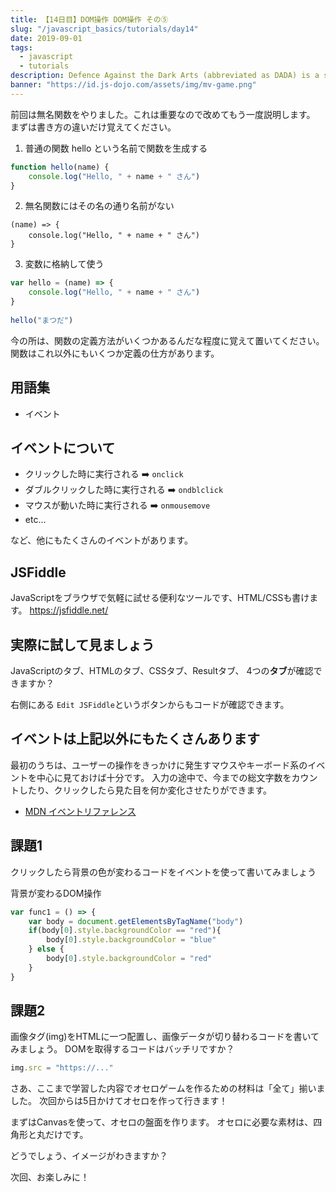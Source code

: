 ```yaml
---
title: 【14日目】DOM操作 DOM操作 その⑤
slug: "/javascript_basics/tutorials/day14"
date: 2019-09-01
tags:
  - javascript
  - tutorials
description: Defence Against the Dark Arts (abbreviated as DADA) is a subject taught at Hogwarts School of Witchcraft and Wizardry and Ilvermorny School of Witchcraft and Wizardry. In this class, students study and learn how to defend themselves against all aspects of the Dark Arts, including dark creatures, curses, hexes and jinxes (dark charms), and duelling.
banner: "https://id.js-dojo.com/assets/img/mv-game.png"
---
```


前回は無名関数をやりました。これは重要なので改めてもう一度説明します。
まずは書き方の違いだけ覚えてください。

1. 普通の関数 hello という名前で関数を生成する

```js
function hello(name) {
    console.log("Hello, " + name + " さん")
}
```

2. 無名関数にはその名の通り名前がない

```
(name) => {
    console.log("Hello, " + name + " さん")
}
```

3. 変数に格納して使う

```js
var hello = (name) => {
    console.log("Hello, " + name + " さん")
}
　　
hello("まつだ")
```

今の所は、関数の定義方法がいくつかあるんだな程度に覚えて置いてください。
関数はこれ以外にもいくつか定義の仕方があります。

## 用語集
- イベント

## イベントについて
- クリックした時に実行される ➡️ `onclick`
- ダブルクリックした時に実行される ➡️ `ondblclick`
- マウスが動いた時に実行される ➡️ `onmousemove`
- etc...

など、他にもたくさんのイベントがあります。

## JSFiddle

JavaScriptをブラウザで気軽に試せる便利なツールです、HTML/CSSも書けます。
https://jsfiddle.net/

## 実際に試して見ましょう
JavaScriptのタブ、HTMLのタブ、CSSタブ、Resultタブ、
4つの**タブ**が確認できますか？

右側にある `Edit JSFiddle`というボタンからもコードが確認できます。

<script async src="//jsfiddle.net/xhack/du6132tj/embed/js,html,css,result/dark/"></script>

## イベントは上記以外にもたくさんあります

最初のうちは、ユーザーの操作をきっかけに発生すマウスやキーボード系のイベントを中心に見ておけば十分です。
入力の途中で、今までの総文字数をカウントしたり、クリックしたら見た目を何か変化させたりができます。

- [MDN イベントリファレンス](https://developer.mozilla.org/ja/docs/Web/Events)

## 課題1
クリックしたら背景の色が変わるコードをイベントを使って書いてみましょう

背景が変わるDOM操作

```js
var func1 = () => {
    var body = document.getElementsByTagName("body")
    if(body[0].style.backgroundColor == "red"){
        body[0].style.backgroundColor = "blue"
    } else {
        body[0].style.backgroundColor = "red"
    }
}
```

## 課題2
画像タグ(img)をHTMLに一つ配置し、画像データが切り替わるコードを書いてみましょう。
DOMを取得するコードはバッチリですか？

```js
img.src = "https://..."
```

さあ、ここまで学習した内容でオセロゲームを作るための材料は「全て」揃いました。
次回からは5日かけてオセロを作って行きます！

まずはCanvasを使って、オセロの盤面を作ります。
オセロに必要な素材は、四角形と丸だけです。

どうでしょう、イメージがわきますか？

次回、お楽しみに！
